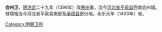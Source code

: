 {{Unreferenced|time=2022-01-25T15:53:45+00:00}}
'''会州卫'''，[[明|明]][[洪武|洪武]]二十九年（1396年）改[[惠州_（古代）|惠州]]置，治今[[河北省|河北省]][[平泉县|平泉县]]西南会州城。辖境相当今河北省平泉县南部及[[承德县|承德县]]部分地。永乐元年（1403年）省。 

[[Category:明朝卫所|Category:明朝卫所]]
